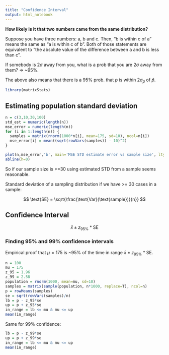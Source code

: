 ```yaml
---
title: "Confidence Interval"
output: html_notebook
---
```


**How likely is it that two numbers came from the same distribution?**

Suppose you have three numbers: a, b and c. Then, "b is within c of a" means the same as "a is within c of b". Both of those statements are equivalent to "the absolute value of the difference between a and b is less than c".

If somebody is $2\sigma$ away from you, what is a prob that you are $2\sigma$ away from them? => ~95%.

The above also means that there is a 95% prob. that $p$ is within $2\sigma_{\hat{p}}$ of $\hat{p}$.

```r
library(matrixStats)
```

## Estimating population standard deviation

```r
n = c(3,10,30,100)
std_est = numeric(length(n))
mse_error = numeric(length(n))
for (i in 1:length(n)) {
  samples = matrix(rnorm(1000*n[i], mean=175, sd=10), ncol=n[i])
  mse_error[i] = mean((sqrt(rowVars(samples)) - 10)^2)
}

plot(n,mse_error,'b', main='MSE STD estimate error vs sample size', lty='dashed', col='red')
abline(h=0)
```
So if our sample size is >=30 using estimated STD from a sample seems reasonable.

Standard deviation of a sampling distribution if we have >= 30 cases in a sample:

$$
\text{SE} = \sqrt{\frac{\text{Var}(\text{sample})}{n}}
$$

## Confidence Interval

$$
\bar{x} \pm z_{95\%}*\text{SE}
$$

### Finding 95% and 99% confidence intervals

Empirical proof that $\mu = 175$ is ~95% of the time in range $\bar{x} \pm z_{95\%}*\text{SE}$.
```r
n = 100
mu = 175
z_95 = 1.96
z_99 = 2.58
population = rnorm(1000, mean=mu, sd=10)
samples = matrix(sample(population, n*1000, replace=T), ncol=n)
p = rowMeans(samples)
se = sqrt(rowVars(samples)/n)
lb = p - z_95*se
up = p + z_95*se
in_range = lb <= mu & mu <= up
mean(in_range)
```
Same for 99% confidence:

```r
lb = p - z_99*se
up = p + z_99*se
in_range = lb <= mu & mu <= up
mean(in_range)
```
